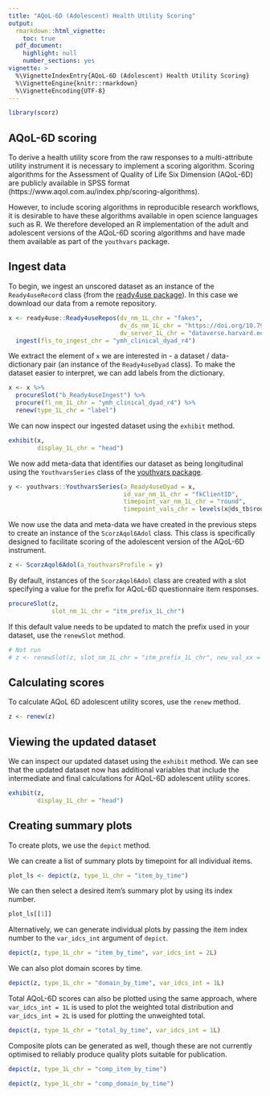 ```yaml
---
title: "AQoL-6D (Adolescent) Health Utility Scoring"
output: 
  rmarkdown::html_vignette:
    toc: true
  pdf_document:
    highlight: null
    number_sections: yes
vignette: >
  %\VignetteIndexEntry{AQoL-6D (Adolescent) Health Utility Scoring}
  %\VignetteEngine{knitr::rmarkdown}
  %\VignetteEncoding{UTF-8}
---
```


```r
library(scorz)
```

## AQoL-6D scoring
To derive a health utility score from the raw responses to a multi-attribute utility instrument it is necessary to implement a scoring algorithm. Scoring algorithms for the Assessment of Quality of Life Six Dimension (AQoL-6D) are publicly available in SPSS format (https://www.aqol.com.au/index.php/scoring-algorithms). 

However, to include scoring algorithms in reproducible research workflows, it is desirable to have these algorithms available in open science languages such as R. We therefore developed an R implementation of the adult and adolescent versions of the AQoL-6D scoring algorithms and have made them available as part of the `youthvars` package.

## Ingest data
To begin, we ingest an unscored dataset as an instance of the `Ready4useRecord` class (from the [ready4use package](https://ready4-dev.github.io/ready4use/)). In this case we download our data from a remote repository.

```r
x <- ready4use::Ready4useRepos(dv_nm_1L_chr = "fakes",
                               dv_ds_nm_1L_chr = "https://doi.org/10.7910/DVN/W95KED",
                               dv_server_1L_chr = "dataverse.harvard.edu") %>%
  ingest(fls_to_ingest_chr = "ymh_clinical_dyad_r4") 

```

We extract the element of `x` we are interested in - a dataset / data-dictionary pair (an instance of the `Ready4useDyad` class). To make the dataset easier to interpret, we can add labels from the dictionary.

```r
x <- x %>%
  procureSlot("b_Ready4useIngest") %>%
  procure(fl_nm_1L_chr = "ymh_clinical_dyad_r4") %>%
  renew(type_1L_chr = "label")
```

We can now inspect our ingested dataset using the `exhibit` method.

```r
exhibit(x,
        display_1L_chr = "head")
```

We now add meta-data that identifies our dataset as being longitudinal using the `YouthvarsSeries` class of the [youthvars package](https://ready4-dev.github.io/youthvars/).

```r
y <- youthvars::YouthvarsSeries(a_Ready4useDyad = x,
                                id_var_nm_1L_chr = "fkClientID",
                                timepoint_var_nm_1L_chr = "round",
                                timepoint_vals_chr = levels(x@ds_tb$round))
```

We now use the data and meta-data we have created in the previous steps to create an instance of the `ScorzAqol6Adol` class. This class is specifically designed to facilitate scoring of the adolescent version of the AQoL-6D instrument.

```r
z <- ScorzAqol6Adol(a_YouthvarsProfile = y)
```

By default, instances of the `ScorzAqol6Adol` class are created with a slot specifying a value for the prefix for AQoL-6D questionnaire item responses.

```r
procureSlot(z,
            slot_nm_1L_chr = "itm_prefix_1L_chr")

```
If this default value needs to be updated to match the prefix used in your dataset, use the `renewSlot` method.

```r
# Not run
# z <- renewSlot(z, slot_nm_1L_chr = "itm_prefix_1L_chr", new_val_xx = "new_prefix")
```


## Calculating scores
To calculate AQoL 6D adolescent utility scores, use the `renew` method. 

```r
z <- renew(z)
```

## Viewing the updated dataset
We can inspect our updated dataset using the `exhibit` method. We can see that the updated dataset now has additional variables that include the intermediate and final calculations for AQoL-6D adolescent utility scores.

```r
exhibit(z,
        display_1L_chr = "head")
```

## Creating summary plots
To create plots, we use the `depict` method.

We can create a list of summary plots by timepoint for all individual items.

```r
plot_ls <- depict(z, type_1L_chr = "item_by_time")
```

We can then select a desired item's summary plot by using its index number.

```r
plot_ls[[1]]
```

Alternatively, we can generate individual plots by passing the item index number to the `var_idcs_int` argument of `depict`.

```r
depict(z, type_1L_chr = "item_by_time", var_idcs_int = 2L)
```

We can also plot domain scores by time.

```r
depict(z, type_1L_chr = "domain_by_time", var_idcs_int = 1L)
```

Total AQoL-6D scores can also be plotted using the same approach, where `var_idcs_int = 1L` is used to plot the weighted total distribution and `var_idcs_int = 2L` is used for plotting the unweighted total.

```r
depict(z, type_1L_chr = "total_by_time", var_idcs_int = 1L)
```

Composite plots can be generated as well, though these are not currently optimised to reliably produce quality plots suitable for publication.

```r
depict(z, type_1L_chr = "comp_item_by_time")
```

```r
depict(z, type_1L_chr = "comp_domain_by_time")
```
